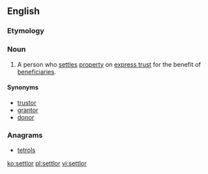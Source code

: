 ==English==

===Etymology===
{{suffix|settle|or}}

===Noun===
{{wikipedia}}
{{en-noun}}

# {{context|legal|lang=en}} A person who [[settle]]s [[property]] on [[express trust]] for the benefit of [[beneficiary|beneficiaries]].

====Synonyms====
* [[trustor]]
* [[grantor]]
* [[donor]]

===Anagrams===
* [[tetrols#English|tetrols]]

[[ko:settlor]]
[[pl:settlor]]
[[vi:settlor]]